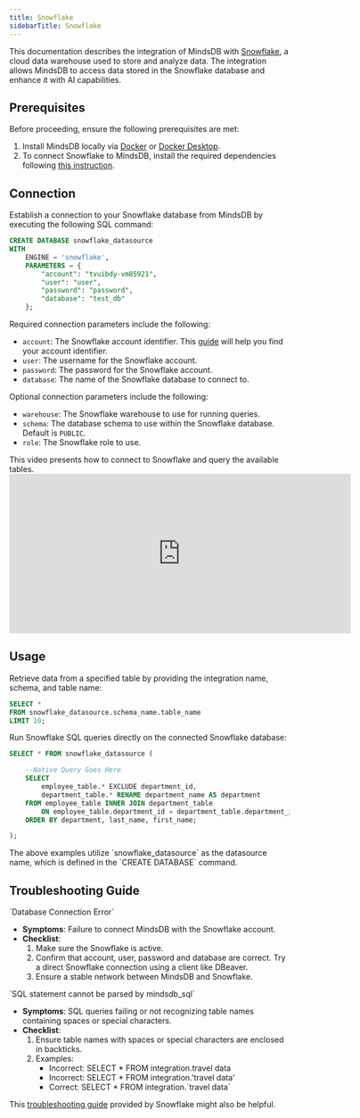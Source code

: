```yaml
---
title: Snowflake
sidebarTitle: Snowflake
---
```


This documentation describes the integration of MindsDB with [Snowflake](https://www.snowflake.com/en/), a cloud data warehouse used to store and analyze data.
The integration allows MindsDB to access data stored in the Snowflake database and enhance it with AI capabilities.

## Prerequisites

Before proceeding, ensure the following prerequisites are met:

1. Install MindsDB locally via [Docker](/setup/self-hosted/docker) or [Docker Desktop](/setup/self-hosted/docker-desktop).
2. To connect Snowflake to MindsDB, install the required dependencies following [this instruction](/setup/self-hosted/docker#install-dependencies).

## Connection

Establish a connection to your Snowflake database from MindsDB by executing the following SQL command:

```sql
CREATE DATABASE snowflake_datasource
WITH
    ENGINE = 'snowflake',
    PARAMETERS = {
        "account": "tvuibdy-vm85921",
        "user": "user",
        "password": "password",
        "database": "test_db"
    };
```

Required connection parameters include the following:

* `account`: The Snowflake account identifier. This [guide](https://docs.snowflake.com/en/user-guide/admin-account-identifier) will help you find your account identifier.
* `user`: The username for the Snowflake account.
* `password`: The password for the Snowflake account.
* `database`: The name of the Snowflake database to connect to.

Optional connection parameters include the following:

* `warehouse`: The Snowflake warehouse to use for running queries.
* `schema`: The database schema to use within the Snowflake database. Default is `PUBLIC`.
* `role`: The Snowflake role to use.

<Tip>
This video presents how to connect to Snowflake and query the available tables.

<iframe
  className="w-full h-96"
  width="613"
  height="286"
  src="https://www.youtube.com/embed/W9ErcEBQ4Y0"
  title="Connect and query Snowflake"
  frameBorder="0"
  allow="accelerometer; autoplay; clipboard-write; encrypted-media; gyroscope; picture-in-picture"
  allowFullScreen
></iframe>

</Tip>

## Usage

Retrieve data from a specified table by providing the integration name, schema, and table name:

```sql
SELECT *
FROM snowflake_datasource.schema_name.table_name
LIMIT 10;
```

Run Snowflake SQL queries directly on the connected Snowflake database:

```sql
SELECT * FROM snowflake_datasource (

    --Native Query Goes Here
    SELECT
        employee_table.* EXCLUDE department_id,
        department_table.* RENAME department_name AS department
    FROM employee_table INNER JOIN department_table
        ON employee_table.department_id = department_table.department_id
    ORDER BY department, last_name, first_name;

);
```

<Note>
The above examples utilize `snowflake_datasource` as the datasource name, which is defined in the `CREATE DATABASE` command.
</Note>

## Troubleshooting Guide

<Warning>
`Database Connection Error`

* **Symptoms**: Failure to connect MindsDB with the Snowflake account.
* **Checklist**:
    1. Make sure the Snowflake is active.
    2. Confirm that account, user, password and database are correct. Try a direct Snowflake connection using a client like DBeaver.
    3. Ensure a stable network between MindsDB and Snowflake.
</Warning>

<Warning>
`SQL statement cannot be parsed by mindsdb_sql`

* **Symptoms**: SQL queries failing or not recognizing table names containing spaces or special characters.
* **Checklist**:
    1. Ensure table names with spaces or special characters are enclosed in backticks.
    2. Examples:
        * Incorrect: SELECT * FROM integration.travel data
        * Incorrect: SELECT * FROM integration.'travel data'
        * Correct: SELECT * FROM integration.\`travel data\`
</Warning>

This [troubleshooting guide](https://community.snowflake.com/s/article/Snowflake-Client-Connectivity-Troubleshooting) provided by Snowflake might also be helpful.